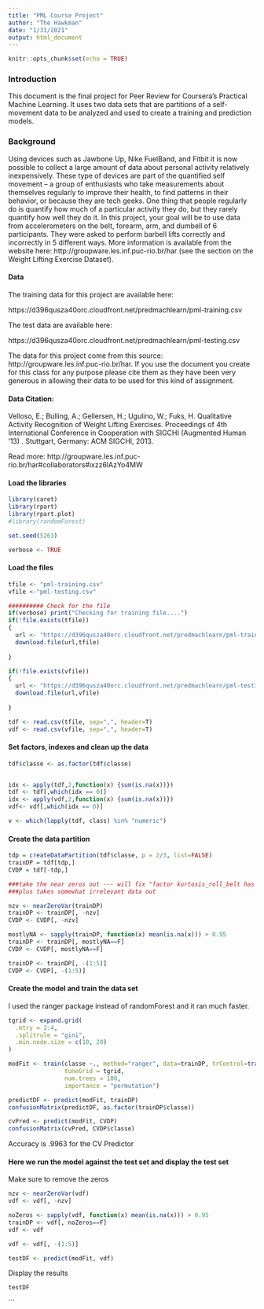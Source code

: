 ---
title: "PML Course Project"
author: "The Hawkman"
date: "1/31/2021"
output: html_document
---

```{r setup, include=FALSE}
knitr::opts_chunk$set(echo = TRUE)
```

### Introduction
This document is the final project for Peer Review for Coursera's Practical Machine Learning. It uses two data sets that are partitions of a self-movement data to be analyzed and used to create a training and prediction models.

### Background
Using devices such as Jawbone Up, Nike FuelBand, and Fitbit it is now possible to collect a large amount of data about personal activity relatively inexpensively. These type of devices are part of the quantified self movement – a group of enthusiasts who take measurements about themselves regularly to improve their health, to find patterns in their behavior, or because they are tech geeks. One thing that people regularly do is quantify how much of a particular activity they do, but they rarely quantify how well they do it. In this project, your goal will be to use data from accelerometers on the belt, forearm, arm, and dumbell of 6 participants. They were asked to perform barbell lifts correctly and incorrectly in 5 different ways. More information is available from the website here: http://groupware.les.inf.puc-rio.br/har (see the section on the Weight Lifting Exercise Dataset).

#### Data

The training data for this project are available here:

https://d396qusza40orc.cloudfront.net/predmachlearn/pml-training.csv

The test data are available here:

https://d396qusza40orc.cloudfront.net/predmachlearn/pml-testing.csv

The data for this project come from this source: http://groupware.les.inf.puc-rio.br/har. If you use the document you create for this class for any purpose please cite them as they have been very generous in allowing their data to be used for this kind of assignment. 

#### Data Citation:
Velloso, E.; Bulling, A.; Gellersen, H.; Ugulino, W.; Fuks, H. Qualitative Activity Recognition of Weight Lifting Exercises. Proceedings of 4th International Conference in Cooperation with SIGCHI (Augmented Human '13) . Stuttgart, Germany: ACM SIGCHI, 2013.

Read more: http://groupware.les.inf.puc-rio.br/har#collaborators#ixzz6lAzYo4MW



#### Load the libraries

```{r}
library(caret)
library(rpart)
library(rpart.plot)
#library(randomForest)

set.seed(5263)

verbose <- TRUE 
```

#### Load the files

```{r}
tfile <- "pml-training.csv"
vfile <-"pml-testing.csv"

########## Check for the file
if(verbose) print("Checking for training file....")
if(!file.exists(tfile))
{
  url <- "https://d396qusza40orc.cloudfront.net/predmachlearn/pml-training.csv"
  download.file(url,tfile)
  
}

if(!file.exists(vfile))
{
  url <- "https://d396qusza40orc.cloudfront.net/predmachlearn/pml-testing.csv"
  download.file(url,vfile)
  
}

tdf <- read.csv(tfile, sep=",", header=T)
vdf <- read.csv(vfile, sep=",", header=T)

```

#### Set factors, indexes and clean up the data

```{r}
tdf$classe <- as.factor(tdf$classe)


idx <- apply(tdf,2,function(x) {sum(is.na(x))})
tdf <- tdf[,which(idx == 0)]
idx <- apply(vdf,2,function(x) {sum(is.na(x))})
vdf<- vdf[,which(idx == 0)]

v <- which(lapply(tdf, class) %in% "numeric")

```


#### Create the data partition

```{r}

tdp = createDataPartition(tdf$classe, p = 2/3, list=FALSE)
trainDP = tdf[tdp,]
CVDP = tdf[-tdp,]

###take the near zeros out --- will fix "factor kurtosis_roll_belt has new levels" error
###plus takes somewhat irrelevant data out

nzv <- nearZeroVar(trainDP)
trainDP <- trainDP[, -nzv]
CVDP <- CVDP[, -nzv]

mostlyNA <- sapply(trainDP, function(x) mean(is.na(x))) > 0.95
trainDP <- trainDP[, mostlyNA==F]
CVDP <- CVDP[, mostlyNA==F]

trainDP <- trainDP[, -(1:5)]
CVDP <- CVDP[, -(1:5)]
```

#### Create the model and train the data set
I used the ranger package instead of randomForest and it ran much faster.


```{r}
tgrid <- expand.grid(
  .mtry = 2:4,
  .splitrule = "gini",
  .min.node.size = c(10, 20)
)

modFit <- train(classe ~., method="ranger", data=trainDP, trControl=trainControl(method='cv',verboseIter = T, classProbs = T, number=3, allowParallel=TRUE ),
                tuneGrid = tgrid,
                num.trees = 100,
                importance = "permutation")

predictDF <- predict(modFit, trainDP)
confusionMatrix(predictDF, as.factor(trainDP$classe))

cvPred <- predict(modFit, CVDP)
confusionMatrix(cvPred, CVDP$classe)
```

Accuracy is .9963 for the CV Predictor



#### Here we run the model against the test set and display the test set
Make sure to remove the zeros

```{r}
nzv <- nearZeroVar(vdf)
vdf <- vdf[, -nzv]

noZeros <- sapply(vdf, function(x) mean(is.na(x))) > 0.95
trainDP <- vdf[, noZeros==F]
vdf <- vdf

vdf <- vdf[, -(1:5)]

testDF <- predict(modFit, vdf)
```

Display the results

```{r}

testDF
```
```